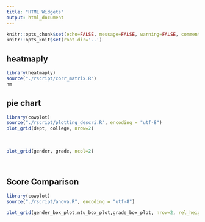 ```yaml
---
title: "HTML Widgets"
output: html_document
---
```


```r
knitr::opts_chunk$set(echo=FALSE, message=FALSE, warning=FALSE, comment="")
knitr::opts_knit$set(root.dir='..')
```


## heatmaply
```r
library(heatmaply)
source("./rscript/corr_matrix.R")
hm
```

## pie chart

```r
library(cowplot)
source("./rscript/plotting_descri.R", encoding = "utf-8")
plot_grid(dept, college, nrow=2)
```

<br>

```r
plot_grid(gender, grade, ncol=2)
```

<br>

## **Score Comparison**
```r
library(cowplot)
source("./rscript/anova.R", encoding = "utf-8")

plot_grid(gender_box_plot,ntu_box_plot,grade_box_plot, nrow=2, rel_heights = c(1, 1.3))
```

